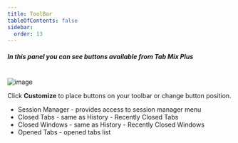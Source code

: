```yaml
---
title: ToolBar
tableOfContents: false
sidebar:
  order: 13
---
```



##### In this panel you can see buttons available from Tab Mix Plus

<br />

<Image class="help-img" src={displayToolbar} alt="image" />

Click <b>Customize</b> to place buttons on your toolbar or change button position.

- Session Manager - provides access to session manager menu
- Closed Tabs - same as History - Recently Closed Tabs
- Closed Windows - same as History - Recently Closed Windows
- Opened Tabs - opened tabs list
